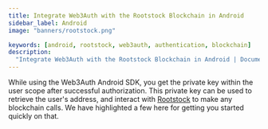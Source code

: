 ```yaml
---
title: Integrate Web3Auth with the Rootstock Blockchain in Android
sidebar_label: Android
image: "banners/rootstock.png"

keywords: [android, rootstock, web3auth, authentication, blockchain]
description:
  "Integrate Web3Auth with the Rootstock Blockchain in Android | Documentation - Web3Auth"
---
```



<SEO
  title="Integrate Web3Auth with the Rootstock Blockchain in Android"
  description="Integrate Web3Auth with the Rootstock Blockchain in Android | Documentation - Web3Auth"
  image="https://web3auth.io/docs/banners/rootstock.png"
  slug="/connect-blockchain/evm/rootstock/android"
/>

While using the Web3Auth Android SDK, you get the private key within the user scope after successful
authorization. This private key can be used to retrieve the user's address, and interact with
[Rootstock](https://rootstock.io/) to make any blockchain calls. We have highlighted a few here for
getting you started quickly on that.

<EVMInteraction />
